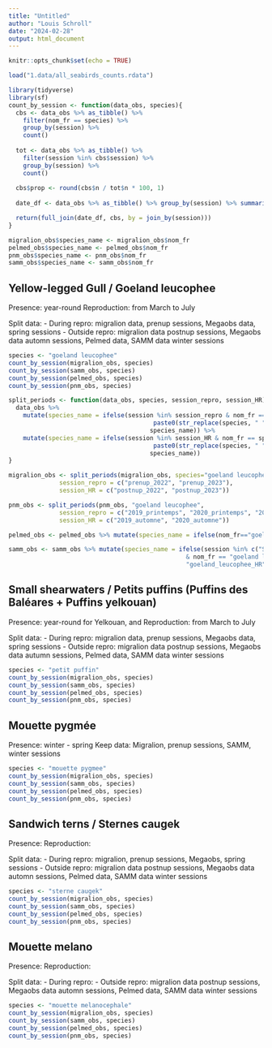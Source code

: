 ---
title: "Untitled"
author: "Louis Schroll"
date: "2024-02-28"
output: html_document
---

```{r setup, include=FALSE}
knitr::opts_chunk$set(echo = TRUE)
```

```{r}
load("1.data/all_seabirds_counts.rdata")
```


```{r}
library(tidyverse)
library(sf)
count_by_session <- function(data_obs, species){
  cbs <- data_obs %>% as_tibble() %>% 
    filter(nom_fr == species) %>% 
    group_by(session) %>% 
    count()
  
  tot <- data_obs %>% as_tibble() %>% 
    filter(session %in% cbs$session) %>% 
    group_by(session) %>% 
    count()
  
  cbs$prop <- round(cbs$n / tot$n * 100, 1)
  
  date_df <- data_obs %>% as_tibble() %>% group_by(session) %>% summarise(begin = min(date), end = max(date))

  return(full_join(date_df, cbs, by = join_by(session)))
}

migralion_obs$species_name <- migralion_obs$nom_fr
pelmed_obs$species_name <- pelmed_obs$nom_fr
pnm_obs$species_name <- pnm_obs$nom_fr
samm_obs$species_name <- samm_obs$nom_fr
```

## Yellow-legged Gull / Goeland leucophee

Presence: year-round 
Reproduction: from March to July

Split data:
  - During repro: migralion data, prenup sessions, Megaobs data, spring sessions
  - Outside repro: migralion data postnup sessions, Megaobs data automn sessions, Pelmed data, SAMM data winter sessions

```{r}
species <- "goeland leucophee"
count_by_session(migralion_obs, species)
count_by_session(samm_obs, species)
count_by_session(pelmed_obs, species)
count_by_session(pnm_obs, species)
```

```{r}
split_periods <- function(data_obs, species, session_repro, session_HR){
  data_obs %>% 
    mutate(species_name = ifelse(session %in% session_repro & nom_fr == species, 
                                        paste0(str_replace(species, " ", "_"), "_R"),
                                       species_name)) %>% 
    mutate(species_name = ifelse(session %in% session_HR & nom_fr == species, 
                                        paste0(str_replace(species, " ", "_"), "_HR"),
                                       species_name))
}

migralion_obs <- split_periods(migralion_obs, species="goeland leucophee", 
              session_repro = c("prenup_2022", "prenup_2023"), 
              session_HR = c("postnup_2022", "postnup_2023"))

pnm_obs <- split_periods(pnm_obs, "goeland leucophee", 
              session_repro = c("2019_printemps", "2020_printemps", "2021_printemps"), 
              session_HR = c("2019_automne", "2020_automne"))

pelmed_obs <- pelmed_obs %>% mutate(species_name = ifelse(nom_fr=="goeland leucophee", "goeland_leucophee_HR", species_name))

samm_obs <- samm_obs %>% mutate(species_name = ifelse(session %in% c("SAMM_1(1winter)", "SAMM_2(1winter)") 
                                                 & nom_fr == "goeland leucophee",
                                                 "goeland_leucophee_HR", species_name))
```


## Small shearwaters / Petits puffins (Puffins des Baléares + Puffins yelkouan)

Presence: year-round for Yelkouan, and 
Reproduction: from March to July

Split data:
  - During repro: migralion data, prenup sessions, Megaobs data, spring sessions
  - Outside repro: migralion data postnup sessions, Megaobs data autumn sessions, Pelmed data, SAMM data winter sessions

```{r}
species <- "petit puffin"
count_by_session(migralion_obs, species)
count_by_session(samm_obs, species)
count_by_session(pelmed_obs, species)
count_by_session(pnm_obs, species)
```


## Mouette pygmée

Presence: winter - spring
Keep data: Migralion, prenup sessions, SAMM, winter sessions

```{r}
species <- "mouette pygmee"
count_by_session(migralion_obs, species)
count_by_session(samm_obs, species)
count_by_session(pelmed_obs, species)
count_by_session(pnm_obs, species)
```


## Sandwich terns / Sternes caugek

Presence: 
Reproduction: 

Split data:
  - During repro: migralion, prenup sessions, Megaobs, spring sessions
  - Outside repro: migralion data postnup sessions, Megaobs data automn sessions, Pelmed data, SAMM data winter sessions

```{r}
species <- "sterne caugek"
count_by_session(migralion_obs, species)
count_by_session(samm_obs, species)
count_by_session(pelmed_obs, species)
count_by_session(pnm_obs, species)
```


## Mouette melano

Presence: 
Reproduction: 

Split data:
  - During repro: 
  - Outside repro: migralion data postnup sessions, Megaobs data automn sessions, Pelmed data, SAMM data winter sessions

```{r}
species <- "mouette melanocephale"
count_by_session(migralion_obs, species)
count_by_session(samm_obs, species)
count_by_session(pelmed_obs, species)
count_by_session(pnm_obs, species)
```